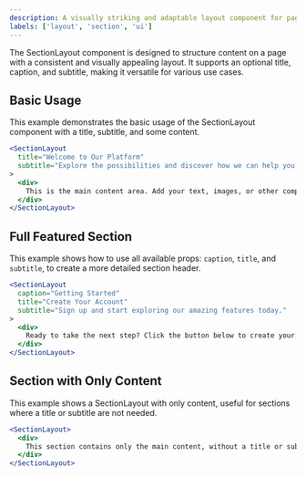 ```yaml
---
description: A visually striking and adaptable layout component for page sections.
labels: ['layout', 'section', 'ui']
---
```


The SectionLayout component is designed to structure content on a page with a consistent and visually appealing layout. It supports an optional title, caption, and subtitle, making it versatile for various use cases.

## Basic Usage

This example demonstrates the basic usage of the SectionLayout component with a title, subtitle, and some content.

```jsx
<SectionLayout
  title="Welcome to Our Platform"
  subtitle="Explore the possibilities and discover how we can help you achieve your goals."
>
  <div>
    This is the main content area. Add your text, images, or other components here.
  </div>
</SectionLayout>
```
## Full Featured Section
This example shows how to use all available props: `caption`, `title`, and `subtitle`, to create a more detailed section header.
```jsx
<SectionLayout
  caption="Getting Started"
  title="Create Your Account"
  subtitle="Sign up and start exploring our amazing features today."
>
  <div>
    Ready to take the next step? Click the button below to create your account.
  </div>
</SectionLayout>
```
## Section with Only Content
This example shows a SectionLayout with only content, useful for sections where a title or subtitle are not needed.
```jsx
<SectionLayout>
  <div>
    This section contains only the main content, without a title or subtitle.
  </div>
</SectionLayout>